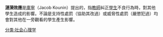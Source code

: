 {{article issues
|
{{Disputed|time=2010-12-13T15:54:53+00:00}}
{{Npov|time=2010-12-13T15:54:53+00:00}}
{{Unreferenced|time=2010-12-13T15:54:53+00:00}}
}}
'''漣漪效應'''是[[庫寧|庫寧]]（Jacob Kounin）提出的，指[[教師|教師]]糾正[[學生|學生]]不良行為時，對其他學生造成的影響。不論是支持性處罰（協助其改過）或威脅性處罰（嚴懲犯過）均會對其他在一旁觀看的學生產生影響。

[[分类:社会心理学|分类:社会心理学]]